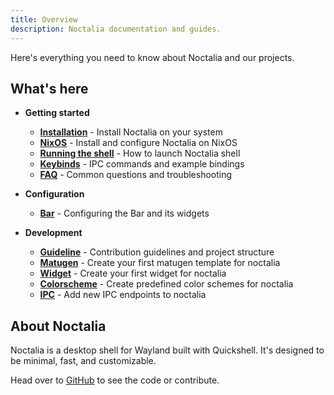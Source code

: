 ```yaml
---
title: Overview
description: Noctalia documentation and guides.
---
```


Here's everything you need to know about Noctalia and our projects.

## What's here

- **Getting started**
  - **[Installation](/getting-started/installation/)** - Install Noctalia on your system
  - **[NixOS](/getting-started/nixos/)** - Install and configure Noctalia on NixOS
  - **[Running the shell](/getting-started/running-the-shell/)** - How to launch Noctalia shell
  - **[Keybinds](/getting-started/keybinds/)** - IPC commands and example bindings
  - **[FAQ](/getting-started/faq/)** - Common questions and troubleshooting

- **Configuration**
  - **[Bar](/configuration/bar/)** - Configuring the Bar and its widgets

- **Development**
  - **[Guideline](/development/guideline/)** - Contribution guidelines and project structure
  - **[Matugen](/development/matugen/)** - Create your first matugen template for noctalia
  - **[Widget](/development/widget/)** - Create your first widget for noctalia
  - **[Colorscheme](/development/colorscheme/)** - Create predefined color schemes for noctalia
  - **[IPC](/development/ipc/)** - Add new IPC endpoints to noctalia


## About Noctalia

Noctalia is a desktop shell for Wayland built with Quickshell. It's designed to be minimal, fast, and customizable.

Head over to [GitHub](https://github.com/noctalia-dev) to see the code or contribute.
